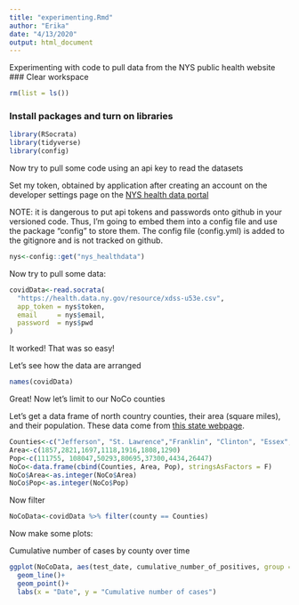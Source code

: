 ```yaml
---
title: "experimenting.Rmd"
author: "Erika"
date: "4/13/2020"
output: html_document
---
```


Experimenting with code to pull data from the NYS public health website
### Clear workspace
```r
rm(list = ls())
```

### Install packages and turn on libraries
```r
library(RSocrata)
library(tidyverse)
library(config)
```
Now try to pull some code using an api key to read the datasets

Set my token, obtained by application after creating an account on the developer settings page on the [NYS health data portal](https://health.data.ny.gov/profile/edit/developer_settings) 

NOTE: it is dangerous to put api tokens and passwords onto github in your versioned code.  Thus, I'm going to embed them into a config file and use the package "config" to store them. The config file (config.yml) is added to the gitignore and is not tracked on github.

```r
nys<-config::get("nys_healthdata")
```

Now try to pull some data:
```r
covidData<-read.socrata(
  "https://health.data.ny.gov/resource/xdss-u53e.csv",
  app_token = nys$token,
  email     = nys$email,
  password  = nys$pwd
)
```

It worked! That was so easy!

Let's see how the data are arranged
```r
names(covidData)
```
Great! Now let's limit to our NoCo counties

Let's get a data frame of north country counties, their area (square miles), and their population. These data come from [this state webpage](https://www.ny.gov/counties).
```r
Counties<-c("Jefferson", "St. Lawrence","Franklin", "Clinton", "Essex", "Hamilton", "Lewis" )
Area<-c(1857,2821,1697,1118,1916,1808,1290)
Pop<-c(111755, 108047,50293,80695,37300,4434,26447)
NoCo<-data.frame(cbind(Counties, Area, Pop), stringsAsFactors = F)
NoCo$Area<-as.integer(NoCo$Area)
NoCo$Pop<-as.integer(NoCo$Pop)
```
Now filter
```r
NoCoData<-covidData %>% filter(county == Counties)
```
Now make some plots:

Cumulative number of cases by county over time
```r
ggplot(NoCoData, aes(test_date, cumulative_number_of_positives, group = county, color = county))+
  geom_line()+
  geom_point()+
  labs(x = "Date", y = "Cumulative number of cases")
```










